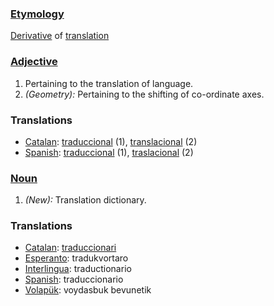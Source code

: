 ===[[Etymology]]===
[[Derivative]] of [[translation]]
===[[Adjective]]===
#Pertaining to the translation of language.
#''(Geometry):'' Pertaining to the shifting of co-ordinate axes.
===Translations=== 
*[[Catalan]]: [[traduccional]] (1), [[translacional]] (2)
*[[Spanish]]: [[traduccional]] (1), [[traslacional]] (2)
===[[Noun]]===
#''(New):'' Translation dictionary.
===Translations=== 
*[[Catalan]]: [[traduccionari]]
*[[Esperanto]]: tradukvortaro
*[[Interlingua]]: traductionario
*[[Spanish]]: traduccionario
*[[Volapük]]: voydasbuk bevunetik